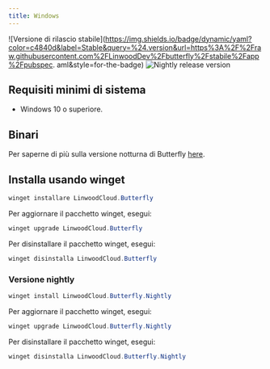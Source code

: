 ```yaml
---
title: Windows
---
```


![Versione di rilascio stabile](https://img.shields.io/badge/dynamic/yaml?color=c4840d&label=Stable&query=%24.version&url=https%3A%2F%2Fraw.githubusercontent.com%2FLinwoodDev%2Fbutterfly%2Fstabile%2Fapp%2Fpubspec. aml&style=for-the-badge)
![Nightly release version](https://img.shields.io/badge/dynamic/yaml?color=f7d28c&label=Nightly&query=%24.version&url=https%3A%2F%2Fraw.githubusercontent.com%2FLinwoodDev%2Fbutterfly%2Fnightly%2Fapp%2Fpubspec.yaml&style=for-the-badge)


## Requisiti minimi di sistema

- Windows 10 o superiore.

## Binari

<Tabs>
<TabItem label="Stable">
  <CardGrid>
    <DownloadButton after="/downloads/post-windows" href="https://github.com/LinwoodDev/butterfly/releases/download/stable/linwood-butterfly-windows-setup-x86_64.exe" title="Setup"/>
    <DownloadButton after="/downloads/post-windows" href="https://github.com/LinwoodDev/butterfly/releases/download/stable/linwood-butterfly-windows-x86_64.zip" title="Portable"/>
  </CardGrid>
</TabItem>
<TabItem label="Nightly">
  <CardGrid>
    <DownloadButton after="/downloads/post-windows" href="https://github.com/LinwoodDev/butterfly/releases/download/nightly/linwood-butterfly-windows-setup-x86_64.exe" title="Setup"/>
    <DownloadButton after="/downloads/post-windows" href="https://github.com/LinwoodDev/butterfly/releases/download/nightly/linwood-butterfly-windows-x86_64.zip" title="Portable"/>
  </CardGrid>
</TabItem>
</Tabs>

Per saperne di più sulla versione notturna di Butterfly [here](/community/nightly).

## Installa usando winget

```powershell
winget installare LinwoodCloud.Butterfly
```

Per aggiornare il pacchetto winget, esegui:

```powershell
winget upgrade LinwoodCloud.Butterfly
```

Per disinstallare il pacchetto winget, esegui:

```powershell
winget disinstalla LinwoodCloud.Butterfly
```

### Versione nightly

```powershell
winget install LinwoodCloud.Butterfly.Nightly
```

Per aggiornare il pacchetto winget, esegui:

```powershell
winget upgrade LinwoodCloud.Butterfly.Nightly
```

Per disinstallare il pacchetto winget, esegui:

```powershell
winget disinstalla LinwoodCloud.Butterfly.Nightly
```

